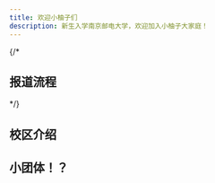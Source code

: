 ```yaml
---
title: 欢迎小柚子们
description: 新生入学南京邮电大学，欢迎加入小柚子大家庭！
---
```



{/*
## 报道流程
<LinkCard
  title="具体流程"
  href="/freshman/checkin"
/>
*/}

## 校区介绍
<LinkCard
  title="仙林校区"
  href="/freshman/campus_introduction/xianlin"
  description="南京亚东新城区文苑路 9 号（邮编 210023）"
/>


<LinkCard
  title="三牌楼校区"
  href="/freshman/campus_introduction/sanpailou"
  description="南京新模范马路 66 号（邮编 210003）"
/>

<LinkCard
  title="锁金村校区"
  href="/freshman/campus_introduction/suojincun"
  description="南京新模范马路 66 号（邮编 210003）"
/>

<LinkCard
  title="联络交通"
  href="/freshman/contact"
  description="联系方式和交通方式"
/>

## 小团体！？
<LinkCard
  title="各种群组合集"
  href="/learn/yellow_pages/dir"
  description="联系方式和交通方式"
/>